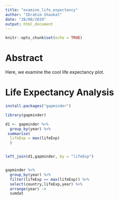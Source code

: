 ```yaml
---
title: "examine_life_expectancy"
author: "Ibrahim Shaukat"
date: "28/08/2019"
output: html_document
---
```


```r
knitr::opts_chunk$set(echo = TRUE)
```

# Abstract 

Here, we examine the cool life expectancy plot. 

# Life Expectancy Analysis 


```r

install.packages("gapminder")

library(gapminder)
```


```r


d1 <- gapminder %>%
  group_by(year) %>%
 summarise(
  lifeExp = max(lifeExp)
  ) 


left_join(d1,gapminder, by = "lifeExp")


gapminder %>%
  group_by(year) %>%
  filter(lifeExp == max(lifeExp)) %>%
  select(country,lifeExp,year) %>%
  arrange(year) -> 
  sumdat








```

